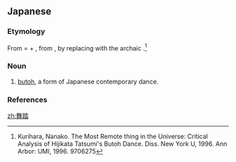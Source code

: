 ==Japanese==
{{ja-kanjitab|ぶ|とう|yomi=o}}
{{wikipedia|butoh}}

===Etymology===
From {{m|ja|暗黒舞踏||dark dance|tr=あんこくぶとう, ankoku butō|sc=Jpan}} = {{m|ja|暗黒||dark, darkness|tr=あんこく, ankoku|sc=Jpan}} + {{m|ja|舞踏||dance|tr=ぶとう, butō|sc=Jpan}},
from {{m|ja|暗黒舞踊||darkness dance|tr=あんこくぶよう, ankoku buyō|sc=Jpan}}, by replacing {{m|ja|舞踊||(classical Japanese) dance|tr=ぶよう, buyō|sc=Jpan}} with the archaic {{m|ja|舞踏||dance|tr=ぶとう, butō|sc=Jpan}}.<ref>Kurihara, Nanako. The Most Remote thing in the Universe: Critical Analysis of Hijikata Tatsumi's Butoh Dance. Diss. New York U, 1996. Ann Arbor: UMI, 1996. 9706275</ref>

===Noun===
{{ja-noun|ぶとう}}

# [[butoh]], a form of Japanese contemporary dance.

===References===
<references/>

[[zh:舞踏]]